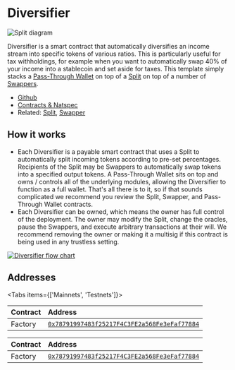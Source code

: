 
# Diversifier

![Split diagram](./img/diversifier_diagram.png)

Diversifier is a smart contract that automatically diversifies an income stream
into specific tokens of various ratios. This is particularly useful for tax
withholdings, for example when you want to automatically swap 40% of your income
into a stablecoin and set aside for taxes. This template simply stacks a [Pass-Through Wallet](https://github.com/0xSplits/splits-pass-through-wallet) on top of a [Split](/core/split) on top of a number of [Swappers](/core/swapper).

- [Github](https://github.com/0xSplits/splits-diversifier)
- [Contracts & Natspec](https://github.com/0xSplits/splits-diversifier/tree/main/src)
- Related: [Split](/core/split), [Swapper](/core/swapper)

## How it works

- Each Diversifier is a payable smart contract that uses a Split to
  automatically split incoming tokens according to pre-set percentages.
  Recipients of the Split may be Swappers to automatically swap tokens into a
  specified output tokens. A Pass-Through Wallet sits on top and owns / controls all of the 
  underlying modules, allowing the Diversifier to function as a full wallet. That's all there is to it, so if that sounds
  complicated we recommend you review the Split, Swapper, and Pass-Through Wallet contracts.
- Each Diversifier can be owned, which means the owner has full control of the
  deployment. The owner may modify the Split, change the oracles, pause the
  Swappers, and execute arbitrary transactions at their will. We recommend
  removing the owner or making it a multisig if this contract is being used in
  any trustless setting.

[![Diversifier flow chart](https://mermaid.ink/img/pako:eNqNk0lrwzAQhf-KUAm-xJDG2fChkM23QmlKe_FlYo-TAVky8jhpCPnvtZVuDmnoRct73zwhNDrKxKQoQ-n7fqyZWGEoFrRDW1JGaGPtjFh3OsdYC0GaOBRuKYTHW8zRC4W3hhK97m_1FSzBWmHpfePOzIzmCHJSh6augdRXofMVaZwbZWxj341m4_6k1wIY3_kmUFjKwR5-mCiIBtHoGjMzNkV7M63ExOi0lTdaLsez8XXqMrE3GE-GbRYSph0wGf0PmNEytU6fDmeDaH4VuswbBMFkPvXO5KmZ6uHU6TTvmSmzT7Zg-ew-QVm-bK2pNts3UApZ-P6DWBWKuKEbxG2c_IwJFYSa7y-d1R6KAm3_Dz341D-pdli_ZQZts66UXZmjzYHSul1dS8XStVosw3qZYgaV4ljWV6xRqNisDjqRIdsKu7IqUmBcEGws5DLMQJW1iimxsY_nL-B-wukD5E3qrQ?type=png)](https://mermaid.live/edit#pako:eNqNk0lrwzAQhf-KUAm-xJDG2fChkM23QmlKe_FlYo-TAVky8jhpCPnvtZVuDmnoRct73zwhNDrKxKQoQ-n7fqyZWGEoFrRDW1JGaGPtjFh3OsdYC0GaOBRuKYTHW8zRC4W3hhK97m_1FSzBWmHpfePOzIzmCHJSh6augdRXofMVaZwbZWxj341m4_6k1wIY3_kmUFjKwR5-mCiIBtHoGjMzNkV7M63ExOi0lTdaLsez8XXqMrE3GE-GbRYSph0wGf0PmNEytU6fDmeDaH4VuswbBMFkPvXO5KmZ6uHU6TTvmSmzT7Zg-ew-QVm-bK2pNts3UApZ-P6DWBWKuKEbxG2c_IwJFYSa7y-d1R6KAm3_Dz341D-pdli_ZQZts66UXZmjzYHSul1dS8XStVosw3qZYgaV4ljWV6xRqNisDjqRIdsKu7IqUmBcEGws5DLMQJW1iimxsY_nL-B-wukD5E3qrQ)

## Addresses

<Tabs items={['Mainnets', 'Testnets']}>

<Tab>

<Toggle title="Ethereum – 1">

| Contract    | Address                                                                                                                      |
| :---------- | :--------------------------------------------------------------------------------------------------------------------------- |
| Factory | [`0x78791997483f25217F4C3FE2a568Fe3eFaf77884`](https://etherscan.io/address/0x78791997483f25217F4C3FE2a568Fe3eFaf77884#code) |

</Toggle>

</Tab>

<Tab>

<Toggle title="Goerli – 5">

| Contract    | Address                                                                                                                             |
| :---------- | :---------------------------------------------------------------------------------------------------------------------------------- |
| Factory | [`0x78791997483f25217F4C3FE2a568Fe3eFaf77884`](https://goerli.etherscan.io/address/0x78791997483f25217F4C3FE2a568Fe3eFaf77884#code) |

</Toggle>

</Tab>

</Tabs>

